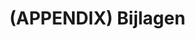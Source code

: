 # (APPENDIX) Bijlagen {.unnumbered}

```{=html}
<!--
# Titel eerste bijlage

# Titel tweede bijlage
-->
```

